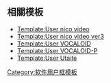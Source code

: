 {{Userbox
  |border-c = #000000
  |border-s = 2
  |id-c     = white
  |id-s     = 13
  |id-fc    = black
  |info-c   = black
  |info-s   = 9
  |info-fc  = white
  |id = <span style="font-family: MS PGothic,宋体; ">{{lang|ja|Nico<br/>ニコ}}</span>
  |info  = 這個用戶喜歡瀏覽'''[[niconico動畫|<span style="color:lightgrey;">niconico動畫</span>]]'''。}}
<includeonly>[[Category:喜歡瀏覽niconico動畫的維基人|{{PAGENAME}}]]</includeonly>
<noinclude>{{brClear}}
== 相關模板 ==
* [[Template:User nico video]]
* [[Template:User nico video ver3]]
* [[Template:User VOCALOID]]
* [[Template:User VOCALOID-P]]
* [[Template:User Utaite]]
{{DEFAULTSORT:NicoNico}}
[[Category:喜歡瀏覽niconico動畫的維基人| ]]
[[Category:软件用户框模板]]
</noinclude>